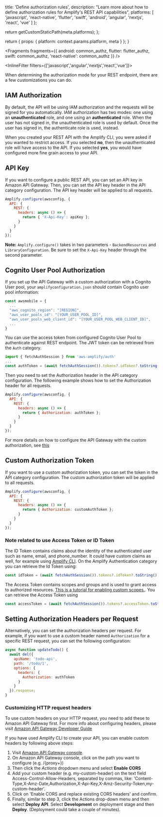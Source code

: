 
  title: 'Define authorization rules',
  description:
    "Learn more about how to define authorization rules for Amplify's REST API capabilities",
  platforms: [
    'javascript',
    'react-native',
    'flutter',
    'swift',
    'android',
    'angular',
    'nextjs',
    'react',
    'vue'
  ]
};

  return getCustomStaticPath(meta.platforms);
};

  return {
    props: {
      platform: context.params.platform,
      meta
    }
  };
}


<Fragments
  fragments={{
    android: common_authz,
    flutter: flutter_authz,
    swift: common_authz,
    'react-native': common_authz
  }}
/>

<InlineFilter filters={['javascript','angular','nextjs','react','vue']}>

When determining the authorization mode for your REST endpoint, there are a few customizations you can do.

## IAM Authorization

By default, the API will be using IAM authorization and the requests will be signed for you automatically. IAM authorization has two modes: one using an **unauthenticated** role, and one using an **authenticated** role. When the user has not signed in, the unauthenticated role is used by default. Once the user has signed in, the authenticate role is used, instead.

When you created your REST API with the Amplify CLI, you were asked if you wanted to restrict access. If you selected **no**, then the unauthenticated role will have access to the API. If you selected **yes**, you would have configured more fine grain access to your API.

## API Key

If you want to configure a public REST API, you can set an API key in Amazon API Gateway. Then, you can set the API key header in the API category configuration. The API key header will be applied to all requests.

```javascript
Amplify.configure(awsconfig, {
  API: {
    REST: {
      headers: async () => {
        return { 'X-Api-Key': apiKey };
      }
    }
  }
});
```

<Callout>

**Note:** `Amplify.configure()` takes in two parameters - `BackendResources` and `LibraryConfiguration`. Be sure to set the `X-Api-Key` header through the second parameter.

</Callout>

## Cognito User Pool Authorization

If you set up the API Gateway with a custom authorization with a Cognito User pool, your `amplifyconfiguration.json` should contain Cognito user pool information:

```js
const awsmobile = {
  ...
  "aws_cognito_region": "[REGION]",
  "aws_user_pools_id": "[YOUR_USER_POOL_ID]",
  "aws_user_pools_web_client_id": "[YOUR_USER_POOL_WEB_CLIENT_ID]",
  ...
}
```

You can use the access token from configured Cognito User Pool to authenticate against REST endpoint. The JWT token can be retrieved from the `Auth` category.

```javascript
import { fetchAuthSession } from 'aws-amplify/auth'
...
const authToken = (await fetchAuthSession()).tokens?.idToken?.toString();
```

Then you need to set the Authorization header in the API category configuration. The following example shows how to set the Authorization header for all requests.

```javascript
Amplify.configure(awsconfig, {
  API: {
    REST: {
      headers: async () => {
        return { Authorization: authToken };
      }
    }
  }
});
```

For more details on how to configure the API Gateway with the custom authorization, see [this](https://docs.aws.amazon.com/apigateway/latest/developerguide/apigateway-integrate-with-cognito.html)

## Custom Authorization Token

If you want to use a custom authorization token, you can set the token in the API category configuration. The custom authorization token will be applied to all requests.

```javascript
Amplify.configure(awsconfig, {
  API: {
    REST: {
      headers: async () => {
        return { Authorization: customAuthToken };
      }
    }
  }
});
```

### Note related to use Access Token or ID Token

The ID Token contains claims about the identity of the authenticated user such as name, email, and phone_number. It could have custom claims as well, for example using [Amplify CLI](/[platform]/tools/cli/usage/lambda-triggers/#override-id-token-claims). On the Amplify Authentication category you can retrieve the Id Token using:

```javascript
const idToken = (await fetchAuthSession()).tokens?.idToken?.toString();
```

The Access Token contains scopes and groups and is used to grant access to authorized resources. [This is a tutorial for enabling custom scopes.](https://aws.amazon.com/premiumsupport/knowledge-center/cognito-custom-scopes-api-gateway/). You can retrieve the Access Token using

```javascript
const accessToken = (await fetchAuthSession()).tokens?.accessToken.toString();
```

## Setting Authorization Headers per Request

Alternatively, you can set the authorization headers per request. For example, if you want to use a custom header named `Authorization` for a specific REST request, you can set the following configuration:

```javascript
async function updateTodo() {
  await del({
    apiName: 'todo-api',
    path: '/todo/1',
    options: {
      headers: {
        Authorization: authToken
      }
    }
  }).response;
}
```

### Customizing HTTP request headers

To use custom headers on your HTTP request, you need to add these to Amazon API Gateway first. For more info about configuring headers, please visit [Amazon API Gateway Developer Guide](http://docs.aws.amazon.com/apigateway/latest/developerguide/how-to-cors.html)

If you have used Amplify CLI to create your API, you can enable custom headers by following above steps:

1. Visit [Amazon API Gateway console](https://aws.amazon.com/api-gateway/).
2. On Amazon API Gateway console, click on the path you want to configure (e.g. /\{proxy+})
3. Then click the _Actions_ dropdown menu and select **Enable CORS**
4. Add your custom header (e.g. my-custom-header) on the text field Access-Control-Allow-Headers, separated by commas, like: 'Content-Type,X-Amz-Date,Authorization,X-Api-Key,X-Amz-Security-Token,my-custom-header'.
5. Click on 'Enable CORS and replace existing CORS headers' and confirm.
6. Finally, similar to step 3, click the Actions drop-down menu and then select **Deploy API**. Select **Development** on deployment stage and then **Deploy**. (Deployment could take a couple of minutes).

</InlineFilter>

